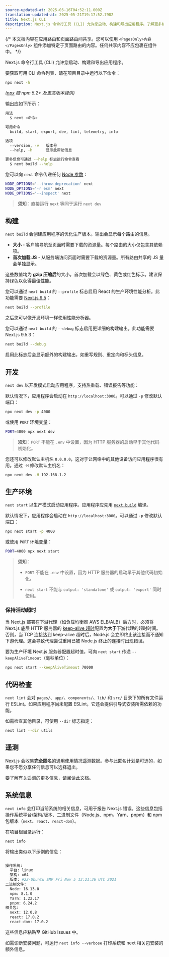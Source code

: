 ```yaml
---
source-updated-at: 2025-05-16T04:52:11.000Z
translation-updated-at: 2025-05-21T19:17:52.798Z
title: Next.js CLI
description: Next.js 命令行工具 (CLI) 允许您启动、构建和导出应用程序。了解更多相关信息。
---
```


{/* 本文档内容在应用路由和页面路由间共享。您可以使用 `<PagesOnly>内容</PagesOnly>` 组件添加特定于页面路由的内容。任何共享内容不应包裹在组件中。 */}

Next.js 命令行工具 (CLI) 允许您启动、构建和导出应用程序。

要获取可用 CLI 命令列表，请在项目目录中运行以下命令：

```bash filename="终端"
npx next -h
```

_([npx](https://medium.com/@maybekatz/introducing-npx-an-npm-package-runner-55f7d4bd282b) 随 npm 5.2+ 及更高版本提供)_

输出应如下所示：

```bash filename="终端"
用法
  $ next <命令>

可用命令
  build, start, export, dev, lint, telemetry, info

选项
  --version, -v   版本号
  --help, -h      显示此帮助信息

更多信息可通过 --help 标志运行命令查看
  $ next build --help
```

您可以向 `next` 命令传递任何 [Node 参数](https://nodejs.org/api/cli.html#cli_node_options_options)：

```bash filename="终端"
NODE_OPTIONS='--throw-deprecation' next
NODE_OPTIONS='-r esm' next
NODE_OPTIONS='--inspect' next
```

> **须知**：直接运行 `next` 等同于运行 `next dev`

## 构建

`next build` 会创建应用程序的优化生产版本。输出会显示每个路由的信息。

- **大小** - 客户端导航至页面时需要下载的资源量。每个路由的大小仅包含其依赖项。
- **首次加载 JS** - 从服务端访问页面时需要下载的资源量。所有路由共享的 JS 量会单独显示。

这些数值均为 **gzip 压缩后**的大小。首次加载会以绿色、黄色或红色标示。建议保持绿色以获得最佳性能。

您可以通过 `next build` 的 `--profile` 标志启用 React 的生产环境性能分析。此功能需要 [Next.js 9.5](https://nextjs.org/blog/next-9-5)：

```bash filename="终端"
next build --profile
```

之后您可以像开发环境一样使用性能分析器。

您可以通过 `next build` 的 `--debug` 标志启用更详细的构建输出。此功能需要 Next.js 9.5.3：

```bash filename="终端"
next build --debug
```

启用此标志后会显示额外的构建输出，如重写规则、重定向和标头信息。

## 开发

`next dev` 以开发模式启动应用程序，支持热重载、错误报告等功能：

默认情况下，应用程序会启动在 `http://localhost:3000`。可以通过 `-p` 修改默认端口：

```bash filename="终端"
npx next dev -p 4000
```

或使用 `PORT` 环境变量：

```bash filename="终端"
PORT=4000 npx next dev
```

> **须知**：`PORT` 不能在 `.env` 中设置，因为 HTTP 服务器的启动早于其他代码初始化。

您还可以修改默认主机名 `0.0.0.0`，这对于让网络中的其他设备访问应用程序很有用。通过 `-H` 修改默认主机名：

```bash filename="终端"
npx next dev -H 192.168.1.2
```

## 生产环境

`next start` 以生产模式启动应用程序。应用程序应先用 [`next build`](#build) 编译。

默认情况下，应用程序会启动在 `http://localhost:3000`。可以通过 `-p` 修改默认端口：

```bash filename="终端"
npx next start -p 4000
```

或使用 `PORT` 环境变量：

```bash filename="终端"
PORT=4000 npx next start
```

> **须知**：
>
> - `PORT` 不能在 `.env` 中设置，因为 HTTP 服务器的启动早于其他代码初始化。
>
> - `next start` 不能与 `output: 'standalone'` 或 `output: 'export'` 同时使用。

### 保持活动超时

当 Next.js 部署在下游代理（如负载均衡器 AWS ELB/ALB）后方时，必须将 Next.js 底层 HTTP 服务器的 [keep-alive 超时](https://nodejs.org/api/http.html#http_server_keepalivetimeout)配置为**大于**下游代理的超时时间。否则，当 TCP 连接达到 keep-alive 超时后，Node.js 会立即终止该连接而不通知下游代理。这会导致代理尝试重用已被 Node.js 终止的连接时出现错误。

要为生产环境 Next.js 服务器配置超时值，可向 `next start` 传递 `--keepAliveTimeout`（毫秒单位）：

```bash filename="终端"
npx next start --keepAliveTimeout 70000
```

## 代码检查

`next lint` 会对 `pages/`、`app/`、`components/`、`lib/` 和 `src/` 目录下的所有文件运行 ESLint。如果应用程序尚未配置 ESLint，它还会提供引导式安装所需依赖的功能。

如需检查其他目录，可使用 `--dir` 标志指定：

```bash filename="终端"
next lint --dir utils
```

## 遥测

Next.js 会收集**完全匿名**的通用使用情况遥测数据。参与此匿名计划是可选的，如果您不愿分享任何信息可以选择退出。

要了解有关遥测的更多信息，[请阅读此文档](https://nextjs.org/telemetry/)。

## 系统信息

`next info` 会打印当前系统的相关信息，可用于报告 Next.js 错误。这些信息包括操作系统平台/架构/版本、二进制文件（Node.js、npm、Yarn、pnpm）和 npm 包版本（`next`、`react`、`react-dom`）。

在项目根目录运行：

```bash filename="终端"
next info
```

将输出类似以下示例的信息：

```bash filename="终端"

操作系统:
  平台: linux
  架构: x64
  版本: #22-Ubuntu SMP Fri Nov 5 13:21:36 UTC 2021
二进制文件:
  Node: 16.13.0
  npm: 8.1.0
  Yarn: 1.22.17
  pnpm: 6.24.2
相关包:
  next: 12.0.8
  react: 17.0.2
  react-dom: 17.0.2

```

这些信息应粘贴至 GitHub Issues 中。

如需诊断安装问题，可运行 `next info --verbose` 打印系统和 next 相关包安装的额外信息。